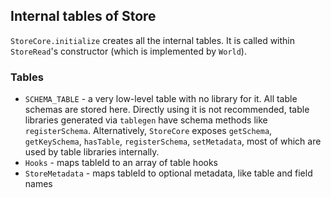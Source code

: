 ## Internal tables of Store

`StoreCore.initialize` creates all the internal tables.
It is called within `StoreRead`'s constructor (which is implemented by `World`).

### Tables

- `SCHEMA_TABLE` - a very low-level table with no library for it.
  All table schemas are stored here.
  Directly using it is not recommended, table libraries generated via `tablegen` have schema methods like `registerSchema`.
  Alternatively, `StoreCore` exposes `getSchema`, `getKeySchema`, `hasTable`, `registerSchema`, `setMetadata`, most of which are used by table libraries internally.
- `Hooks` - maps tableId to an array of table hooks
- `StoreMetadata` - maps tableId to optional metadata, like table and field names
